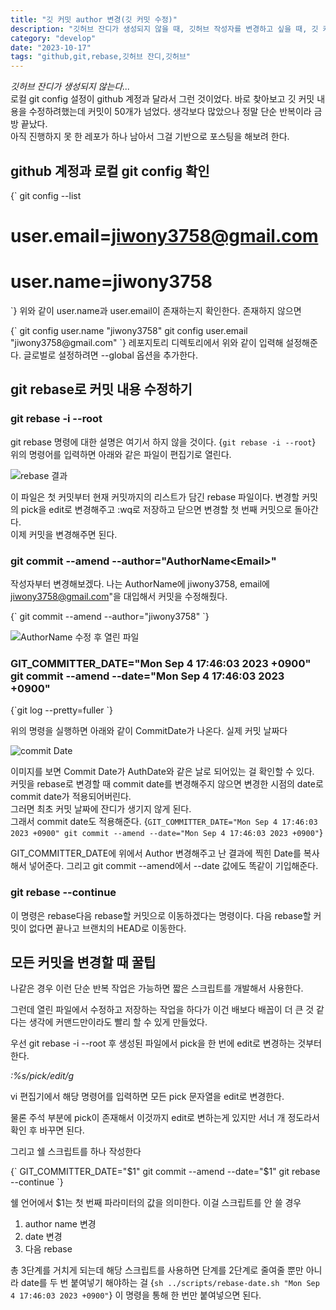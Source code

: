 ```yaml
---
title: "깃 커밋 author 변경(깃 커밋 수정)"
description: "깃허브 잔디가 생성되지 않을 때, 깃허브 작성자를 변경하고 싶을 때, 깃 커밋 내용을 수정하는 방법"
category: "develop"
date: "2023-10-17"
tags: "github,git,rebase,깃허브 잔디,깃허브"
---
```


_깃허브 잔디가 생성되지 않는다..._<br/>
로컬 git config 설정이 github 계정과 달라서 그런 것이었다. 바로 찾아보고 깃 커밋 내용을 수정하려했는데 커밋이 50개가 넘었다.
생각보다 많았으나 정말 단순 반복이라 금방 끝났다.<br/>
아직 진행하지 못 한 레포가 하나 남아서 그걸 기반으로 포스팅을 해보려 한다.

## github 계정과 로컬 git config 확인

<CodeBlock language="bash">
{`
git config --list

# user.email=jiwony3758@gmail.com
# user.name=jiwony3758
`}
</CodeBlock>
위와 같이 user.name과 user.email이 존재하는지 확인한다.
존재하지 않으면

<CodeBlock language="bash">
{`
git config user.name "jiwony3758"
git config user.email "jiwony3758@gmail.com"
`}
</CodeBlock>
레포지토리 디렉토리에서 위와 같이 입력해 설정해준다.
글로벌로 설정하려면 --global 옵션을 추가한다.

## git rebase로 커밋 내용 수정하기
### git rebase -i --root


git rebase 명령에 대한 설명은 여기서 하지 않을 것이다.
<CodeBlock language="bash">
{`git rebase -i --root`}
</CodeBlock>
위의 명령어를 입력하면 아래와 같은 파일이 편집기로 열린다.

![rebase 결과](/contents/posts/rebase-1.png)

이 파일은 첫 커밋부터 현재 커밋까지의 리스트가 담긴 rebase 파일이다.
변경할 커밋의 pick을 edit로 변경해주고 :wq로 저장하고 닫으면 변경할 첫 번째 커밋으로 돌아간다.<br/>
이제 커밋을 변경해주면 된다.
### git commit --amend --author="AuthorName\<Email\>"

작성자부터 변경해보겠다.
나는 AuthorName에 jiwony3758, email에 jiwony3758@gmail.com"을 대입해서 커밋을 수정해줬다.

<CodeBlock language="bash">
{`
git commit --amend --author="jiwony3758<jiwony3758@gmail.com>" 
`}
</CodeBlock>

![AuthorName 수정 후 열린 파일](/contents/posts/rebase-2.png)

### GIT_COMMITTER_DATE="Mon Sep 4 17:46:03 2023 +0900" git commit --amend --date="Mon Sep 4 17:46:03 2023 +0900"
<CodeBlock language="bash">
{`git log --pretty=fuller `}
</CodeBlock>

위의 명령을 실행하면 아래와 같이 CommitDate가 나온다. 실제 커밋 날짜다

![commit Date](/contents/posts/rebase-3.png)

이미지를 보면 Commit Date가 AuthDate와 같은 날로 되어있는 걸 확인할 수 있다.<br/>
커밋을 rebase로 변경할 때 commit date를 변경해주지 않으면 변경한 시점의 date로 commit date가 적용되어버린다.<br/>
그러면 최초 커밋 날짜에 잔디가 생기지 않게 된다.<br/>
그래서 commit date도 적용해준다.
<CodeBlock language="bash">
{`GIT_COMMITTER_DATE="Mon Sep 4 17:46:03 2023 +0900" git commit --amend --date="Mon Sep 4 17:46:03 2023 +0900"`}
</CodeBlock>

GIT_COMMITTER_DATE에 위에서 Author 변경해주고 난 결과에 찍힌 Date를 복사해서 넣어준다. 그리고 git commit --amend에서 --date 값에도 똑같이 기입해준다.

### git rebase --continue
이 명령은 rebase다음 rebase할 커밋으로 이동하겠다는 명령이다.
다음 rebase할 커밋이 없다면 끝나고 브랜치의 HEAD로 이동한다.

## 모든 커밋을 변경할 때 꿀팁
나같은 경우 이런 단순 반복 작업은 가능하면 짧은 스크립트를 개발해서 사용한다.

그런데 열린 파일에서 수정하고 저장하는 작업을 하다가 이건 배보다 배꼽이 더 큰 것 같다는 생각에 커맨드만이라도 빨리 할 수 있게 만들었다.

우선 git rebase -i --root 후 생성된 파일에서 pick을 한 번에 edit로 변경하는 것부터 한다.

*:%s/pick/edit/g*


vi 편집기에서 해당 명령어를 입력하면 모든 pick 문자열을 edit로 변경한다.

물론 주석 부분에 pick이 존재해서 이것까지 edit로 변하는게 있지만 서너 개 정도라서 확인 후 바꾸면 된다.

그리고 쉘 스크립트를 하나 작성한다

<CodeBlock language="bash" title="../scripts/rebase-date.sh">
{`
GIT_COMMITTER_DATE="$1" git commit --amend --date="$1"
git rebase --continue
`}
</CodeBlock>

쉘 언어에서 $1는 첫 번째 파라미터의 값을 의미한다.
이걸 스크립트를 안 쓸 경우 
1. author name 변경
2. date 변경
3. 다음 rebase

총 3단계를 거치게 되는데 해당 스크립트를 사용하면 단계를 2단계로 줄여줄 뿐만 아니라 date를 두 번 붙여넣기 해야하는 걸 
<CodeBlock language="bash">
{`sh ../scripts/rebase-date.sh "Mon Sep 4 17:46:03 2023 +0900"`}
</CodeBlock>
이 명령을 통해 한 번만 붙여넣으면 된다.